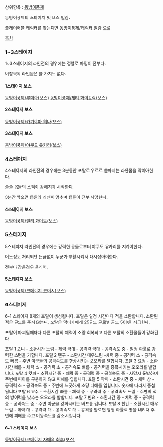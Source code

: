 상위항목 : [[동방이풍제]]


동방이풍제의 스테이지 및 보스 일람.


플레이어블 캐릭터를 찾는다면 [[동방이풍제/캐릭터 일람]] 으로



[[목차]]

=== 1~3스테이지 ===

1~3스테이지의 라인전의 경우에는 정말로 파밍이 전부다.

이항목의 라인몹은 쓸 가치도 없다.

==== 1스테이지 보스 ====

[[동방이풍제/루미아(보스)]]
[[동방이풍제/레티 화이트락(보스)]]

==== 2스테이지 보스 ====

[[동방이풍제/카기야마 히나(보스)]]

==== 3스테이지 보스 ====

[[동방이풍제/야쿠모 유카리(보스)]]

=== 4스테이지 ===

4스테이지의 라인전의 경우에는 3분동안 포탈로 우르르 쏟아지는 라인몹을 막야아한다.

슬슬 몹들의 스펙이 강해지기 시작한다.

3분간 막으면 몹들의 리젠이 멈추며 몹들이 전부 사망한다.

==== 4스테이지 보스 ====

[[동방이풍제/릴리 화이트(보스)]]

=== 5스테이지 ===


5스테이지 라인전의 경우에는 강력한 몹들로부터 야쿠모 유카리를 지켜야한다.

어느정도 처리되면 뜬금없이 누군가 부활시켜서 다시잡아야한다.

전부다 잡을경우 클리어.

==== 5스테이지 보스 ====

[[동방이풍제/코메이지 코이시(보스)]]

=== 6스테이지 ===

6-1 스테이지
8개의 포탈이 생성됩니다. 포탈은 일정 시간마다 적을 소환합니다. 소환된 적은 골드를 주지 않는다. 포탈은 막타자에게 25골드 글로벌 골드 500을 지급한다.


포탈이 파괴될때마다 다른 포탈의 체력이 소량 회복되고 다른 포탈의 소환물들이 강화된다.


포탈 1 오니 - 소환시간 느림 - 체력 극대 - 공격력 극대 - 공격속도 중 - 일정 확률로 강력한 스턴을 가합니다.
포탈 2 텐구 - 소환시간 매우느림 -체력 중 - 공격력 소 - 공격속도 빠름 - 주변 아군들의 공격속도를 향상시키는 오오라를 발합니다.
포탈 3 요정 - 소환시간 빠름 - 체력 소 - 공격력 소 - 공격속도 빠름 - 공격력을 증폭시키는 오오라를 발합니다.
포탈 4 캇파 - 소환시간 중 - 체력 중 - 공격력 중 - 공격속도 중 - 사망시 폭발하며 주변에 피아를 구분하지 않고 피해를 입힙니다.
포탈 5 악마 - 소환시간 중 - 체력 상 - 공격력 소 - 공격속도 중 - 주변에 느긋하게 초당 피해를 입힙니다. 숫자에 따라서 중첩됩니다
포탈 6 요수 - 소환시간 빠름 - 체력 중 - 공격력 중 - 공격속도 느림 - 주변의 적의 방어력을 낮추는 오오라를 발합니다.
포탈 7 반요 - 소환시간 중 - 체력 중 - 공격력 중 - 공격속도 중 - 주변 아군을 강화시키는 버프를 겁니다.
포탈 8 천인 - 소환시간 매우느림 - 체력 대 - 공격력 대 - 공격속도 대 - 공격을 받으면 일정 확률로 땅을 내리쳐 주변에 피해를 주고 이동속도를 감소시킵니다.


==== 6-1 스테이지 보스 ====

[[동방이풍제/코메이지 자매의 최후(보스)]]
